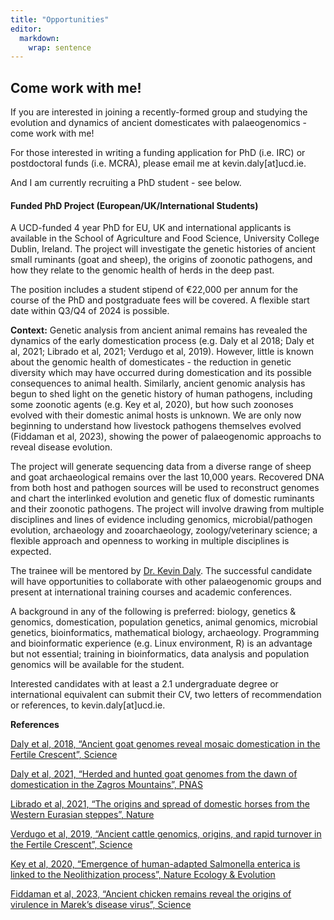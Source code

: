```yaml
---
title: "Opportunities"
editor: 
  markdown: 
    wrap: sentence
---
```

## **Come work with me!**

If you are interested in joining a recently-formed group and studying the evolution and dynamics of ancient domesticates with palaeogenomics - come work with me!

For those interested in writing a funding application for PhD (i.e. IRC) or postdoctoral funds (i.e. MCRA), please email me at kevin.daly[at]ucd.ie.

And I am currently recruiting a PhD student - see below.

#### **Funded PhD Project (European/UK/International Students)**

A UCD-funded 4 year PhD for EU, UK and international applicants is available in the School of Agriculture and Food Science, University College Dublin, Ireland. The project will investigate the genetic histories of ancient small ruminants (goat and sheep), the origins of zoonotic pathogens, and how they relate to the genomic health of herds in the deep past. 

The position includes a student stipend of €22,000 per annum for the course of the PhD and postgraduate fees will be covered. A flexible start date within Q3/Q4 of 2024 is possible.

**Context:**
Genetic analysis from ancient animal remains has revealed the dynamics of the early domestication process (e.g. Daly et al 2018; Daly et al, 2021; Librado et al, 2021; Verdugo et al, 2019). However, little is known about the genomic health of domesticates - the reduction in genetic diversity which may have occurred during domestication and its possible consequences to animal health. Similarly, ancient genomic analysis has begun to shed light on the genetic history of human pathogens, including some zoonotic agents (e.g. Key et al, 2020), but how such zoonoses evolved with their domestic animal hosts is unknown. We are only now beginning to understand how livestock pathogens themselves evolved (Fiddaman et al, 2023), showing the power of palaeogenomic approachs to reveal disease evolution.

The project will generate sequencing data from a diverse range of sheep and goat archaeological remains over the last 10,000 years. Recovered DNA from both host and pathogen sources will be used to reconstruct genomes and chart the interlinked evolution and genetic flux of domestic ruminants and their zoonotic pathogens. The project will involve drawing from multiple disciplines and lines of evidence including genomics, microbial/pathogen evolution, archaeology and zooarchaeology, zoology/veterinary science; a flexible approach and openness to working in multiple disciplines is expected.

The trainee will be mentored by [Dr. Kevin Daly](https://scholar.google.com/citations?user=N--aZF8AAAAJ&hl=en). The successful candidate will have opportunities to collaborate with other palaeogenomic groups and present at international training courses and academic conferences.

A background in any of the following is preferred: biology, genetics & genomics, domestication, population genetics, animal genomics, microbial genetics, bioinformatics, mathematical biology, archaeology. Programming and bioinformatic experience (e.g. Linux environment, R) is an advantage but not essential; training in bioinformatics, data analysis and population genomics will be available for the student. 

Interested candidates with at least a 2.1 undergraduate degree or international equivalent can submit their CV, two letters of recommendation or references, to kevin.daly[at]ucd.ie.

**References**

[Daly et al, 2018, "Ancient goat genomes reveal mosaic domestication in the Fertile Crescent", Science](https://www.science.org/doi/10.1126/science.aas9411)

[Daly et al, 2021, “Herded and hunted goat genomes from the dawn of domestication in the Zagros Mountains”, PNAS](https://www.pnas.org/doi/10.1073/pnas.2100901118)

[Librado et al, 2021, “The origins and spread of domestic horses from the Western Eurasian steppes”, Nature](https://www.nature.com/articles/s41586-021-04018-9)

[Verdugo et al, 2019, “Ancient cattle genomics, origins, and rapid turnover in the Fertile Crescent”, Science](https://www.science.org/doi/10.1126/science.aav1002)

[Key et al, 2020, “Emergence of human-adapted Salmonella enterica is linked to the Neolithization process”, Nature Ecology & Evolution](https://www.ncbi.nlm.nih.gov/pmc/articles/PMC7186082/)

[Fiddaman et al, 2023, "Ancient chicken remains reveal the origins of virulence in Marek’s disease virus", Science](https://www.science.org/doi/10.1126/science.adg2238)
